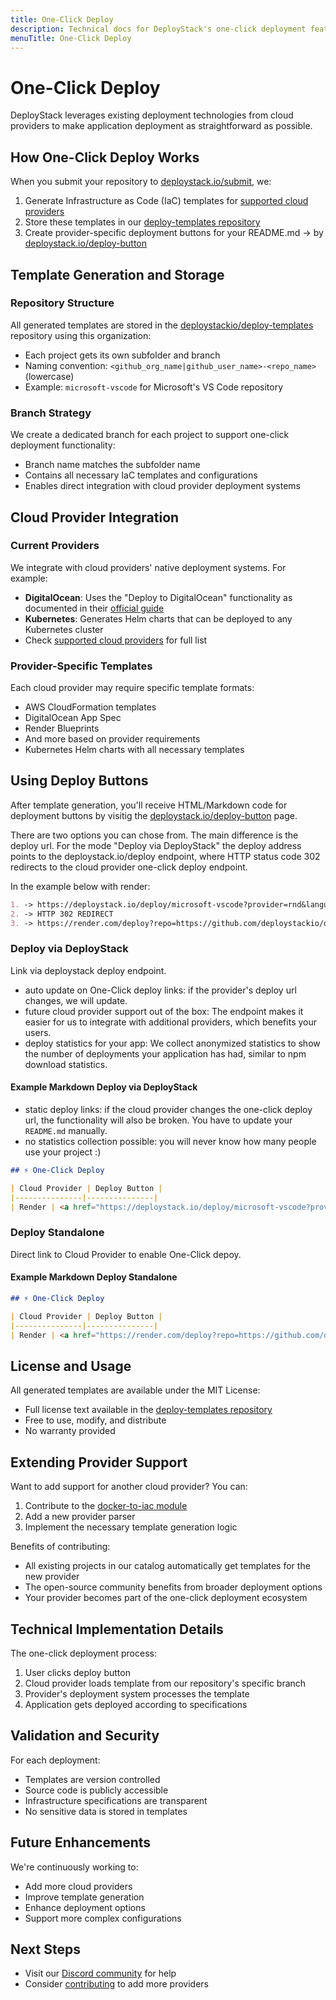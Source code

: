 ```yaml
---
title: One-Click Deploy
description: Technical docs for DeployStack's one-click deployment feature. Covers infrastructure template generation, cloud provider integration, and button configuration.
menuTitle: One-Click Deploy
---
```


# One-Click Deploy

DeployStack leverages existing deployment technologies from cloud providers to make application deployment as straightforward as possible.

## How One-Click Deploy Works

When you submit your repository to [deploystack.io/submit](https://deploystack.io/submit), we:

1. Generate Infrastructure as Code (IaC) templates for [supported cloud providers](/docs/docker-to-iac/index.md)
2. Store these templates in our [deploy-templates repository](https://github.com/deploystackio/deploy-templates)
3. Create provider-specific deployment buttons for your README.md -> by [deploystack.io/deploy-button](https://deploystack.io/deploy-button)

## Template Generation and Storage

### Repository Structure

All generated templates are stored in the [deploystackio/deploy-templates](https://github.com/deploystackio/deploy-templates) repository using this organization:

- Each project gets its own subfolder and branch
- Naming convention: `<github_org_name|github_user_name>-<repo_name>` (lowercase)
- Example: `microsoft-vscode` for Microsoft's VS Code repository

### Branch Strategy

We create a dedicated branch for each project to support one-click deployment functionality:

- Branch name matches the subfolder name
- Contains all necessary IaC templates and configurations
- Enables direct integration with cloud provider deployment systems

## Cloud Provider Integration

### Current Providers

We integrate with cloud providers' native deployment systems. For example:

- **DigitalOcean**: Uses the "Deploy to DigitalOcean" functionality as documented in their [official guide](https://docs.digitalocean.com/products/app-platform/how-to/add-deploy-do-button/)
- **Kubernetes**: Generates Helm charts that can be deployed to any Kubernetes cluster
- Check [supported cloud providers](/docs/docker-to-iac/index.md) for full list

### Provider-Specific Templates

Each cloud provider may require specific template formats:

- AWS CloudFormation templates
- DigitalOcean App Spec
- Render Blueprints
- And more based on provider requirements
- Kubernetes Helm charts with all necessary templates

## Using Deploy Buttons

After template generation, you'll receive HTML/Markdown code for deployment buttons by visitig the [deploystack.io/deploy-button](https://deploystack.io/deploy-button) page.

There are two options you can chose from. The main difference is the deploy url. For the mode "Deploy via DeployStack" the deploy address points to the deploystack.io/deploy endpoint, where HTTP status code 302 redirects to the cloud provider one-click deploy endpoint.

In the example below with render:

```markdown
1. -> https://deploystack.io/deploy/microsoft-vscode?provider=rnd&language=rnd
2. -> HTTP 302 REDIRECT
3. -> https://render.com/deploy?repo=https://github.com/deploystackio/deploy-templates/tree/microsoft-vscode
```

### Deploy via DeployStack

Link via deploystack deploy endpoint.

- auto update on One-Click deploy links: if the provider's deploy url changes, we will update.
- future cloud provider support out of the box: The endpoint makes it easier for us to integrate with additional providers, which benefits your users.
- deploy statistics for your app: We collect anonymized statistics to show the number of deployments your application has had, similar to npm download statistics.

#### Example Markdown Deploy via DeployStack

- static deploy links: if the cloud provider changes the one-click deploy url, the functionality will also be broken. You have to update your `README.md` manually.
- no statistics collection possible: you will never know how many people use your project :)

```markdown [README.md]
## ⚡ One-Click Deploy

| Cloud Provider | Deploy Button |
|---------------|---------------|
| Render | <a href="https://deploystack.io/deploy/microsoft-vscode?provider=rnd&language=rnd"><img src="https://github.com/htdio-stg/deploy-templates/blob/main/.assets/img/rnd.svg" height="38"></a> |
```

### Deploy Standalone

Direct link to Cloud Provider to enable One-Click depoy.

#### Example Markdown Deploy Standalone

```markdown [README.md]
## ⚡ One-Click Deploy

| Cloud Provider | Deploy Button |
|---------------|---------------|
| Render | <a href="https://render.com/deploy?repo=https://github.com/deploystackio/deploy-templates/tree/microsoft-vscode"><img src="https://github.com/deploystackio/deploy-templates/blob/main/.assets/img/rnd.svg" height="38"></a> |
```

## License and Usage

All generated templates are available under the MIT License:

- Full license text available in the [deploy-templates repository](https://github.com/deploystackio/deploy-templates/blob/main/LICENSE)
- Free to use, modify, and distribute
- No warranty provided

## Extending Provider Support

Want to add support for another cloud provider? You can:

1. Contribute to the [docker-to-iac module](https://github.com/deploystackio/docker-to-iac)
2. Add a new provider parser
3. Implement the necessary template generation logic

Benefits of contributing:

- All existing projects in our catalog automatically get templates for the new provider
- The open-source community benefits from broader deployment options
- Your provider becomes part of the one-click deployment ecosystem

## Technical Implementation Details

The one-click deployment process:

1. User clicks deploy button
2. Cloud provider loads template from our repository's specific branch
3. Provider's deployment system processes the template
4. Application gets deployed according to specifications

## Validation and Security

For each deployment:

- Templates are version controlled
- Source code is publicly accessible
- Infrastructure specifications are transparent
- No sensitive data is stored in templates

## Future Enhancements

We're continuously working to:

- Add more cloud providers
- Improve template generation
- Enhance deployment options
- Support more complex configurations

## Next Steps

- Visit our [Discord community](https://discord.gg/UjFWwByB) for help
- Consider [contributing](https://github.com/deploystackio/docker-to-iac) to add more providers
